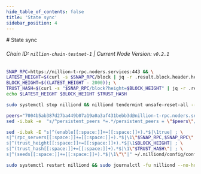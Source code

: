 ```yaml
---
hide_table_of_contents: false
title: 'State sync'
sidebar_position: 4
---
```


<div class="h1-with-icon icon-nillion">
  # State sync
</div>

###### Chain ID: `nillion-chain-testnet-1` | Current Node Version: `v0.2.1`

```bash
SNAP_RPC=https://nillion-t-rpc.noders.services:443 && \
LATEST_HEIGHT=$(curl -s $SNAP_RPC/block | jq -r .result.block.header.height); \
BLOCK_HEIGHT=$((LATEST_HEIGHT - 2000)); \
TRUST_HASH=$(curl -s "$SNAP_RPC/block?height=$BLOCK_HEIGHT" | jq -r .result.block_id.hash) && \
echo $LATEST_HEIGHT $BLOCK_HEIGHT $TRUST_HASH
```

```bash
sudo systemctl stop nilliond && nilliond tendermint unsafe-reset-all --home ~/.nilliond --keep-addr-book
```

```bash
peers="7004b5ab387d27ba449b07a19a0a3af431bebb3d@nillion-t-rpc.noders.services:29856"
sed -i.bak -e  "s/^persistent_peers *=.*/persistent_peers = \"$peers\"/" ~/.nilliond/config/config.toml
```

```bash
sed -i.bak -E "s|^(enable[[:space:]]+=[[:space:]]+).*$|\1true| ; \
s|^(rpc_servers[[:space:]]+=[[:space:]]+).*$|\1\"$SNAP_RPC,$SNAP_RPC\"| ; \
s|^(trust_height[[:space:]]+=[[:space:]]+).*$|\1$BLOCK_HEIGHT| ; \
s|^(trust_hash[[:space:]]+=[[:space:]]+).*$|\1\"$TRUST_HASH\"| ; \
s|^(seeds[[:space:]]+=[[:space:]]+).*$|\1\"\"|" ~/.nilliond/config/config.toml
```

```bash
sudo systemctl restart nilliond && sudo journalctl -fu nilliond --no-hostname -o cat
```

